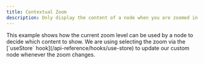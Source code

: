```yaml
---
title: Contextual Zoom
description: Only display the content of a node when you are zoomed in close enough
---
```



<ExampleLayout>
This example shows how the current zoom level can be used by a node to decide which content to show.
We are using selecting the zoom via the [`useStore` hook](/api-reference/hooks/use-store) to update our custom node whenever the zoom changes.

<RemoteCodeViewer
  route="examples/interaction/contextual-zoom"
  framework="react"
/>

</ExampleLayout>
